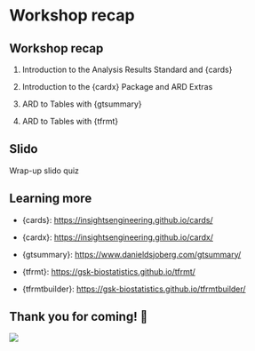 # Workshop recap

## Workshop recap

1. Introduction to the Analysis Results Standard and {cards}

2. Introduction to the {cardx} Package and ARD Extras

3. ARD to Tables with {gtsummary}

4. ARD to Tables with {tfrmt}


## Slido

Wrap-up slido quiz

## Learning more

- {cards}: [https://insightsengineering.github.io/cards/](https://insightsengineering.github.io/cards/)

- {cardx}: [https://insightsengineering.github.io/cardx/](https://insightsengineering.github.io/cardx/)

- {gtsummary}: [https://www.danieldsjoberg.com/gtsummary/](https://www.danieldsjoberg.com/gtsummary/)

- {tfrmt}: [https://gsk-biostatistics.github.io/tfrmt/](https://gsk-biostatistics.github.io/tfrmt/)

- {tfrmtbuilder}: [https://gsk-biostatistics.github.io/tfrmtbuilder/](https://gsk-biostatistics.github.io/tfrmtbuilder/)


## Thank you for coming! 🎉

 ![](images/questions.jpg){fig-align="center"}
